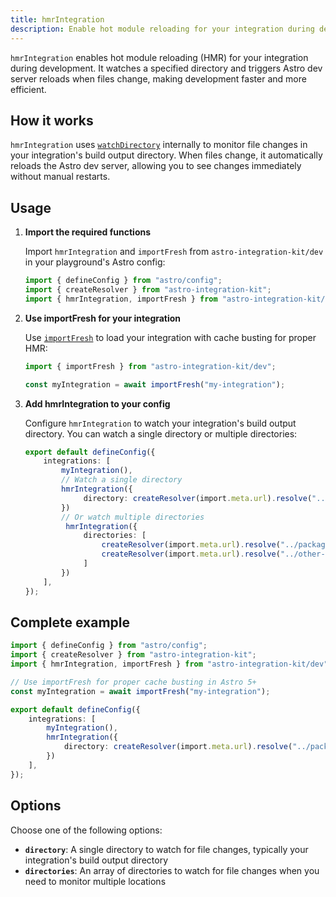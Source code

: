 ```yaml
---
title: hmrIntegration
description: Enable hot module reloading for your integration during development.
---
```



`hmrIntegration` enables hot module reloading (HMR) for your integration during development. It watches a specified directory and triggers Astro dev server reloads when files change, making development faster and more efficient.

## How it works

`hmrIntegration` uses [`watchDirectory`](/utilities/watch-directory/) internally to monitor file changes in your integration's build output directory. When files change, it automatically reloads the Astro dev server, allowing you to see changes immediately without manual restarts.

## Usage

<Steps>

1. **Import the required functions**

   Import `hmrIntegration` and `importFresh` from `astro-integration-kit/dev` in your playground's Astro config:

   ```ts title="playground/astro.config.mjs"
   import { defineConfig } from "astro/config";
   import { createResolver } from "astro-integration-kit";
   import { hmrIntegration, importFresh } from "astro-integration-kit/dev";
   ```

2. **Use importFresh for your integration**

   Use [`importFresh`](/dev/import-fresh/) to load your integration with cache busting for proper HMR:

   ```ts title="playground/astro.config.mjs"
   import { importFresh } from "astro-integration-kit/dev";
   
   const myIntegration = await importFresh("my-integration");
   ```

3. **Add hmrIntegration to your config**

   Configure `hmrIntegration` to watch your integration's build output directory. You can watch a single directory or multiple directories:

   ```ts title="playground/astro.config.mjs"
   export default defineConfig({
       integrations: [
           myIntegration(),
           // Watch a single directory
           hmrIntegration({
                directory: createResolver(import.meta.url).resolve("../package/dist")
           })
           // Or watch multiple directories
            hmrIntegration({
                directories: [
                    createResolver(import.meta.url).resolve("../package/dist"),
                    createResolver(import.meta.url).resolve("../other-package/dist")
                ]
           })
       ],
   });
   ```

</Steps>

## Complete example

```ts title="playground/astro.config.mjs"
import { defineConfig } from "astro/config";
import { createResolver } from "astro-integration-kit";
import { hmrIntegration, importFresh } from "astro-integration-kit/dev";

// Use importFresh for proper cache busting in Astro 5+
const myIntegration = await importFresh("my-integration");

export default defineConfig({
    integrations: [
        myIntegration(),
        hmrIntegration({
            directory: createResolver(import.meta.url).resolve("../package/dist")
        })
    ],
});
```

## Options

Choose one of the following options:

- **`directory`**: A single directory to watch for file changes, typically your integration's build output directory
- **`directories`**: An array of directories to watch for file changes when you need to monitor multiple locations
